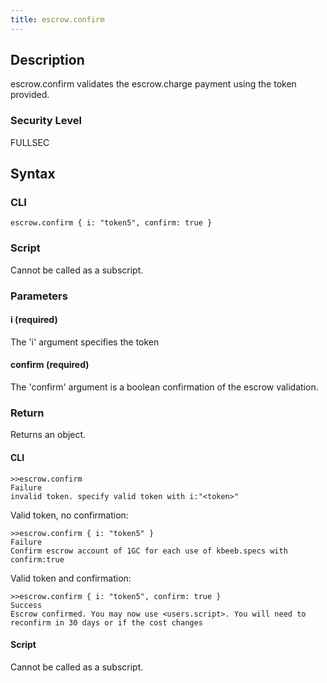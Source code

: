 ```yaml
---
title: escrow.confirm
---
```


## Description

escrow.confirm validates the escrow.charge payment using the token provided.

### Security Level

FULLSEC

## Syntax

### CLI

```
escrow.confirm { i: "token5", confirm: true }
```

### Script

Cannot be called as a subscript.

### Parameters

#### i (required)

The 'i' argument specifies the token

#### confirm (required)

The 'confirm' argument is a boolean confirmation of the escrow validation.

### Return

Returns an object.

#### CLI

```
>>escrow.confirm
Failure
invalid token. specify valid token with i:"<token>"
```

Valid token, no confirmation:

```
>>escrow.confirm { i: "token5" }
Failure
Confirm escrow account of 1GC for each use of kbeeb.specs with confirm:true
```

Valid token and confirmation:

```
>>escrow.confirm { i: "token5", confirm: true }
Success
Escrow confirmed. You may now use <users.script>. You will need to reconfirm in 30 days or if the cost changes
```

#### Script

Cannot be called as a subscript.
